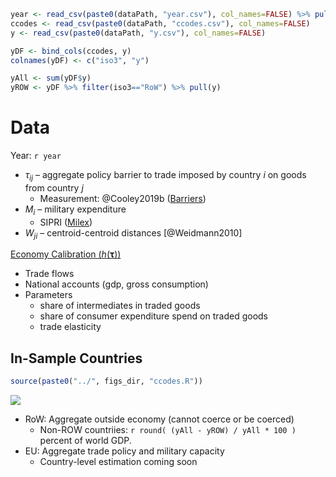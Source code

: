```r

year <- read_csv(paste0(dataPath, "year.csv"), col_names=FALSE) %>% pull(.)
ccodes <- read_csv(paste0(dataPath, "ccodes.csv"), col_names=FALSE)
y <- read_csv(paste0(dataPath, "y.csv"), col_names=FALSE)

yDF <- bind_cols(ccodes, y)
colnames(yDF) <- c("iso3", "y")

yAll <- sum(yDF$y)
yROW <- yDF %>% filter(iso3=="RoW") %>% pull(y)

```

# Data {id="data"}

Year: `r year`

- $\tau_{ij}$ -- aggregate policy barrier to trade imposed by country $i$ on goods from country $j$
  	+ Measurement: @Cooley2019b (<a href="#/barriers">Barriers</a>)
- $M_i$ -- military expenditure 
	+ SIPRI (<a href="#/milex">Milex</a>)
- $W_{ji}$ -- centroid-centroid distances [@Weidmann2010]

<a href="#/calibration">Economy Calibration ($h(\bm{\tau})$)</a>

- Trade flows
- National accounts (gdp, gross consumption)
- Parameters
	+ share of intermediates in traded goods
	+ share of consumer expenditure spend on traded goods
	+ trade elasticity

## In-Sample Countries

```r

source(paste0("../", figs_dir, "ccodes.R"))

```

![](`r paste0(figs_dir, ccodes_table_path)`)

- RoW: Aggregate outside economy (cannot coerce or be coerced)
	+ Non-ROW countriies: `r round( (yAll - yROW) / yAll * 100 )` percent of world GDP.
- EU: Aggregate trade policy and military capacity
	+ Country-level estimation coming soon